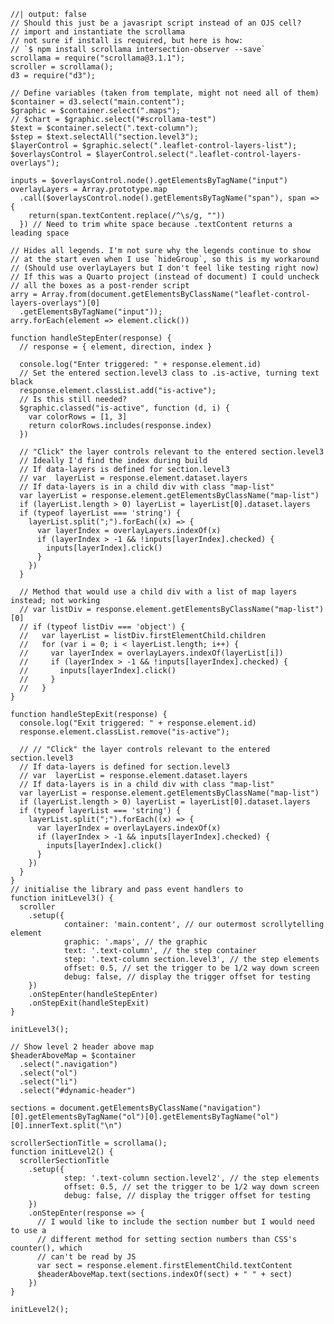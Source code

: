 
```ojs
//| output: false
// Should this just be a javasript script instead of an OJS cell?
// import and instantiate the scrollama
// not sure if install is required, but here is how:
// `$ npm install scrollama intersection-observer --save`
scrollama = require("scrollama@3.1.1");
scroller = scrollama();
d3 = require("d3");

// Define variables (taken from template, might not need all of them)
$container = d3.select("main.content");
$graphic = $container.select(".maps");
// $chart = $graphic.select("#scrollama-test")
$text = $container.select(".text-column");
$step = $text.selectAll("section.level3");
$layerControl = $graphic.select(".leaflet-control-layers-list");
$overlaysControl = $layerControl.select(".leaflet-control-layers-overlays");

inputs = $overlaysControl.node().getElementsByTagName("input")
overlayLayers = Array.prototype.map
  .call($overlaysControl.node().getElementsByTagName("span"), span => {
    return(span.textContent.replace(/^\s/g, ""))
  }) // Need to trim white space because .textContent returns a leading space

// Hides all legends. I'm not sure why the legends continue to show
// at the start even when I use `hideGroup`, so this is my workaround
// (Should use overlayLayers but I don't feel like testing right now)
// If this was a Quarto project (instead of document) I could uncheck
// all the boxes as a post-render script
arry = Array.from(document.getElementsByClassName("leaflet-control-layers-overlays")[0]
  .getElementsByTagName("input"));
arry.forEach(element => element.click())

function handleStepEnter(response) {
  // response = { element, direction, index }

  console.log("Enter triggered: " + response.element.id)
  // Set the entered section.level3 class to .is-active, turning text black
  response.element.classList.add("is-active");
  // Is this still needed?
  $graphic.classed("is-active", function (d, i) {
    var colorRows = [1, 3]
    return colorRows.includes(response.index)
  })
  
  // "Click" the layer controls relevant to the entered section.level3
  // Ideally I'd find the index during build
  // If data-layers is defined for section.level3
  // var  layerList = response.element.dataset.layers
  // If data-layers is in a child div with class "map-list"
  var layerList = response.element.getElementsByClassName("map-list")
  if (layerList.length > 0) layerList = layerList[0].dataset.layers
  if (typeof layerList === 'string') {
    layerList.split(";").forEach((x) => {
      var layerIndex = overlayLayers.indexOf(x)
      if (layerIndex > -1 && !inputs[layerIndex].checked) {
        inputs[layerIndex].click()
      }
    })
  }

  // Method that would use a child div with a list of map layers instead; not working
  // var listDiv = response.element.getElementsByClassName("map-list")[0]
  // if (typeof listDiv === 'object') {
  //   var layerList = listDiv.firstElementChild.children
  //   for (var i = 0; i < layerList.length; i++) {
  //     var layerIndex = overlayLayers.indexOf(layerList[i])
  //     if (layerIndex > -1 && !inputs[layerIndex].checked) {
  //       inputs[layerIndex].click()
  //     }
  //   }
}

function handleStepExit(response) {
  console.log("Exit triggered: " + response.element.id)
  response.element.classList.remove("is-active");
  
  // // "Click" the layer controls relevant to the entered section.level3
  // If data-layers is defined for section.level3
  // var  layerList = response.element.dataset.layers
  // If data-layers is in a child div with class "map-list"
  var layerList = response.element.getElementsByClassName("map-list")
  if (layerList.length > 0) layerList = layerList[0].dataset.layers
  if (typeof layerList === 'string') {
    layerList.split(";").forEach((x) => {
      var layerIndex = overlayLayers.indexOf(x)
      if (layerIndex > -1 && inputs[layerIndex].checked) {
        inputs[layerIndex].click()
      }
    })
  }
}
// initialise the library and pass event handlers to 
function initLevel3() {
  scroller
    .setup({
			container: 'main.content', // our outermost scrollytelling element
			graphic: '.maps', // the graphic
			text: '.text-column', // the step container
			step: '.text-column section.level3', // the step elements
			offset: 0.5, // set the trigger to be 1/2 way down screen
			debug: false, // display the trigger offset for testing
    })
    .onStepEnter(handleStepEnter)
    .onStepExit(handleStepExit)
}

initLevel3();
```


```ojs
// Show level 2 header above map
$headerAboveMap = $container
  .select(".navigation")
  .select("ol")
  .select("li")
  .select("#dynamic-header")

sections = document.getElementsByClassName("navigation")[0].getElementsByTagName("ol")[0].getElementsByTagName("ol")[0].innerText.split("\n")

scrollerSectionTitle = scrollama();
function initLevel2() {
  scrollerSectionTitle
    .setup({
			step: '.text-column section.level2', // the step elements
			offset: 0.5, // set the trigger to be 1/2 way down screen
			debug: false, // display the trigger offset for testing
    })
    .onStepEnter(response => {
      // I would like to include the section number but I would need to use a
      // different method for setting section numbers than CSS's counter(), which
      // can't be read by JS
      var sect = response.element.firstElementChild.textContent
      $headerAboveMap.text(sections.indexOf(sect) + " " + sect)
    })
}

initLevel2();
```